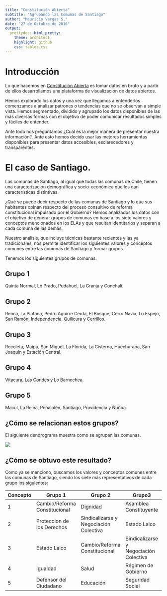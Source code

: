 ```yaml
---
title: "Constitución Abierta"
subtitle: "Agrupando las Comunas de Santiago"
author: "Mauricio Vargas S."
date: "27 de Octubre de 2016"
output:
  prettydoc::html_pretty:
    theme: architect
    highlight: github
    css: tables.css
---
```


# Introducción

Lo que hacemos en [Constitución Abierta](www.constitucionabierta.cl) es tomar datos en bruto y a partir de ellos desarrollamos una plataforma de visualización de datos abiertos. 

Hemos explorado los datos y una vez que llegamos a entenderlos comenzamos a analizar patrones o tendencias que no se observan a simple vista. Hemos segmentado, dividido y agrupado los datos disponibles de las más diversas formas con el objetivo de poder comunicar resultados simples y fáciles de entender. 

Ante todo nos preguntamos ¿Cuál es la mejor manera de presentar nuestra información?. Ante esto hemos decido usar las mejores herramientas disponibles para presentar datos accesibles, esclarecedores y transparentes.

# El caso de Santiago.

Las comunas de Santiago, al igual que todas las comunas de Chile, tienen una caracterización demográfica y socio-económica que les dan características distintivas. 

¿Qué se puede decir respecto de las comunas de Santiago y lo que sus habitantes opinan respecto del proceso consultivo de reforma constitucional impulsado por el Gobierno? Hemos analizados los datos con el objetivo de generar grupos de comunas en base a los siete valores y conceptos mencionados en los ELAs y que resultan identitarios y separan a cada comuna de las demás.

Nuestro análisis, que incluye técnicas bastante recientes y las ya tradicionales, nos permite identificar los siguientes valores y conceptos comunes entre las comunas de Santiago y formar grupos.

Tenemos los siguientes grupos de comunas:

## Grupo 1

Quinta Normal, Lo Prado, Pudahuel, La Granja y Conchalí.

## Grupo 2

Renca, La Pintana, Pedro Aguirre Cerda, El Bosque, Cerro Navia, Lo Espejo, San Ramón, Independencia, Quilicura y Cerrillos.

## Grupo 3

Recoleta, Maipú, San Miguel, La Florida, La Cisterna, Huechuraba, San Joaquín y Estación Central.

## Grupo 4

Vitacura, Las Condes y Lo Barnechea.

## Grupo 5

Macul, La Reina, Peñalolén, Santiago, Providencia y Ñuñoa.

## ¿Cómo se relacionan estos grupos?

El siguiente dendrograma muestra como se agrupan las comunas.

![](dendrograma_santiago.png)

## ¿Cómo se obtuvo este resultado?

Como ya se mencionó, buscamos los valores y conceptos comunes entre las comunas de Santiago, siendo los siete más representativos de cada grupo los siguientes:

|Concepto|Grupo 1                            |Grupo 2                                      |Grupo3                                                          |Grupo4                                  |Grupo5                  |
|--------|-----------------------------------|---------------------------------------------|----------------------------------------------------------------|----------------------------------------|------------------------|
|1       |Cambio/Reforma Constitucional    |Dignidad                                     |Asamblea Constituyente                                          |Banco Central                           |Voto Obligatorio        |
|2       |Proteccion de los Derechos|Sindicalizarse y Negociación Colectiva|Estado Laico                                                    |Propiedad                               |Democracia Participativa|
|3       |Estado Laico                       |Cambio/Reforma Constitucional              |Sindicalizarse y Negociación Colectiva                   |Familia                                 |Asamblea Constituyente  |
|4       |Igualdad                           |Salud                                   |Régimen de Gobierno|Libre Empresa|Estado Laico            |
|5       |Defensor del Ciudadano      |Educación                               |Seguridad Social                                           |Tribunal Constitucional                 |Equidad                 |
